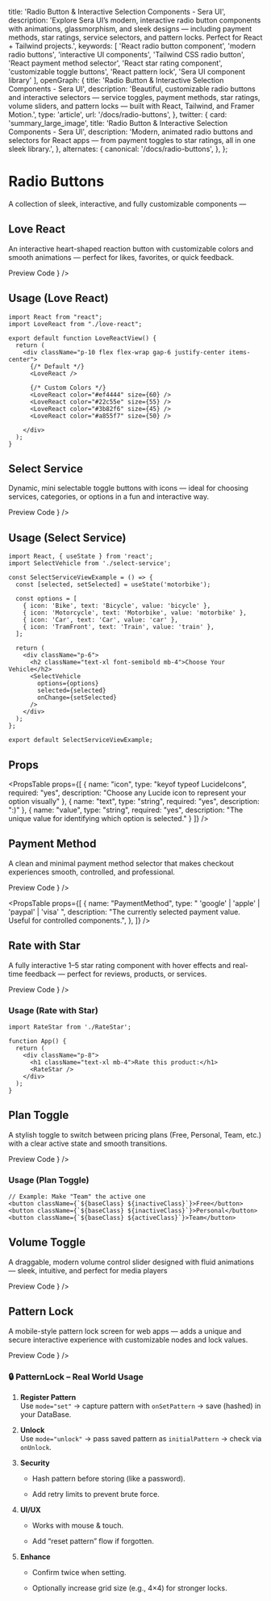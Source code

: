  title: 'Radio Button & Interactive Selection Components - Sera UI',
  description:
    'Explore Sera UI’s modern, interactive radio button components with animations, glassmorphism, and sleek designs — including payment methods, star ratings, service selectors, and pattern locks. Perfect for React + Tailwind projects.',
  keywords: [
    'React radio button component',
    'modern radio buttons',
    'interactive UI components',
    'Tailwind CSS radio button',
    'React payment method selector',
    'React star rating component',
    'customizable toggle buttons',
    'React pattern lock',
    'Sera UI component library'
  ],
  openGraph: {
    title: 'Radio Button & Interactive Selection Components - Sera UI',
    description:
      'Beautiful, customizable radio buttons and interactive selectors — service toggles, payment methods, star ratings, volume sliders, and pattern locks — built with React, Tailwind, and Framer Motion.',
    type: 'article',
    url: '/docs/radio-buttons',
  },
  twitter: {
    card: 'summary_large_image',
    title: 'Radio Button & Interactive Selection Components - Sera UI',
    description:
      'Modern, animated radio buttons and selectors for React apps — from payment toggles to star ratings, all in one sleek library.',
  },
  alternates: {
    canonical: '/docs/radio-buttons',
  },
};





# Radio Buttons

A collection of sleek, interactive, and fully customizable components — 

## Love React

An interactive heart-shaped reaction button with customizable colors and smooth animations — perfect for likes, favorites, or quick feedback.

<Tabs defaultValue="preview">
  <TabsList>
    <TabsTrigger value="preview">Preview</TabsTrigger>
    <TabsTrigger value="code">Code</TabsTrigger>
  </TabsList>

  <TabsContent value="preview">
    <ComponentRenderer component={<LoveReactView />} />
  </TabsContent>

  <TabsContent value="code">
    <CodeBlock filePath="src/app/docs/radio-buttons/love-react.tsx" />
  </TabsContent>
</Tabs>

## Usage (Love React)

```tsx
import React from "react";
import LoveReact from "./love-react";

export default function LoveReactView() {
  return (
    <div className="p-10 flex flex-wrap gap-6 justify-center items-center">
      {/* Default */}
      <LoveReact />

      {/* Custom Colors */}
      <LoveReact color="#ef4444" size={60} />
      <LoveReact color="#22c55e" size={55} />
      <LoveReact color="#3b82f6" size={45} />
      <LoveReact color="#a855f7" size={50} />

    </div>
  );
}
```

## Select Service

Dynamic, mini selectable toggle buttons with icons — ideal for choosing services, categories, or options in a fun and interactive way.

<Tabs defaultValue="preview">
  <TabsList>
    <TabsTrigger value="preview">Preview</TabsTrigger>
    <TabsTrigger value="code">Code</TabsTrigger>
  </TabsList>

  <TabsContent value="preview">
    <ComponentRenderer component={<SelectServiceView />} />
  </TabsContent>

  <TabsContent value="code">
    <CodeBlock filePath="src/app/docs/radio-buttons/select-service.tsx" />
  </TabsContent>
</Tabs>

## Usage (Select Service)

```tsx
import React, { useState } from 'react';
import SelectVehicle from './select-service';

const SelectServiceViewExample = () => {
  const [selected, setSelected] = useState('motorbike');

  const options = [
    { icon: 'Bike', text: 'Bicycle', value: 'bicycle' },
    { icon: 'Motorcycle', text: 'Motorbike', value: 'motorbike' },
    { icon: 'Car', text: 'Car', value: 'car' },
    { icon: 'TramFront', text: 'Train', value: 'train' },
  ];

  return (
    <div className="p-6">
      <h2 className="text-xl font-semibold mb-4">Choose Your Vehicle</h2>
      <SelectVehicle
        options={options}
        selected={selected}
        onChange={setSelected}
      />
    </div>
  );
};

export default SelectServiceViewExample;
```

## Props

<PropsTable props={[
  {
    name: "icon",
    type: "keyof typeof LucideIcons",
    required: "yes",
    description: "Choose any Lucide icon to represent your option visually"
  },
  {
    name: "text",
    type: "string",
    required: "yes",
    description: ":)"
  },
  {
    name: "value",
    type: "string",
    required: "yes",
    description: "The unique value for identifying which option is selected."
  }
]} /> 


## Payment Method

A clean and minimal payment method selector that makes checkout experiences smooth, controlled, and professional.

<Tabs defaultValue="preview">
  <TabsList>
    <TabsTrigger value="preview">Preview</TabsTrigger>
    <TabsTrigger value="code">Code</TabsTrigger>
  </TabsList>

  <TabsContent value="preview">
    <ComponentRenderer component={<PaymentMethod />} />
  </TabsContent>

  <TabsContent value="code">
    <CodeBlock filePath="src/app/docs/radio-buttons/PaymentMethod.tsx" />
  </TabsContent>
</Tabs>


<PropsTable props={[
    {
      name: "PaymentMethod",
      type: " 'google' | 'apple' | 'paypal' | 'visa' ",
      description:
        "The currently selected payment value. Useful for controlled components.",
    },
  ]}
/>

## Rate with Star

A fully interactive 1–5 star rating component with hover effects and real-time feedback — perfect for reviews, products, or services.


<Tabs defaultValue="preview">
  <TabsList>
    <TabsTrigger value="preview">Preview</TabsTrigger>
    <TabsTrigger value="code">Code</TabsTrigger>
  </TabsList>

  <TabsContent value="preview">
    <ComponentRenderer component={<RateStar />} />
  </TabsContent>

  <TabsContent value="code">
    <CodeBlock filePath="src/app/docs/radio-buttons/RateStar.tsx" />
  </TabsContent>
</Tabs>

### Usage (Rate with Star)

```tsx
import RateStar from './RateStar';

function App() {
  return (
    <div className="p-8">
      <h1 className="text-xl mb-4">Rate this product:</h1>
      <RateStar />
    </div>
  );
}

```


## Plan Toggle

A stylish toggle to switch between pricing plans (Free, Personal, Team, etc.) with a clear active state and smooth transitions.

<Tabs defaultValue="preview">
  <TabsList>
    <TabsTrigger value="preview">Preview</TabsTrigger>
    <TabsTrigger value="code">Code</TabsTrigger>
  </TabsList>

  <TabsContent value="preview">
    <ComponentRenderer component={<PlanToggleView />} />
  </TabsContent>

  <TabsContent value="code">
    <CodeBlock filePath="src/app/docs/radio-buttons/PlanToggle.tsx" />
  </TabsContent>
</Tabs>

### Usage (Plan Toggle)

```tsx
// Example: Make "Team" the active one
<button className={`${baseClass} ${inactiveClass}`}>Free</button>
<button className={`${baseClass} ${inactiveClass}`}>Personal</button>
<button className={`${baseClass} ${activeClass}`}>Team</button>
```


## Volume Toggle
A draggable, modern volume control slider designed with fluid animations — sleek, intuitive, and perfect for media players

<Tabs defaultValue="preview">
  <TabsList>
    <TabsTrigger value="preview">Preview</TabsTrigger>
    <TabsTrigger value="code">Code</TabsTrigger>
  </TabsList>

  <TabsContent value="preview">
    <ComponentRenderer component={<Volume />} />
  </TabsContent>

  <TabsContent value="code">
    <CodeBlock filePath="src/app/docs/radio-buttons/Volume.tsx" />
  </TabsContent>
</Tabs>


## Pattern Lock

A mobile-style pattern lock screen for web apps — adds a unique and secure interactive experience with customizable nodes and lock values.


<Tabs defaultValue="preview">
  <TabsList>
    <TabsTrigger value="preview">Preview</TabsTrigger>
    <TabsTrigger value="code">Code</TabsTrigger>
  </TabsList>

  <TabsContent value="preview">
    <ComponentRenderer component={<PatternLockDemo />} />
  </TabsContent>

  <TabsContent value="code">
    <CodeBlock filePath="src/app/docs/radio-buttons/PatternLock.tsx" />
  </TabsContent>
</Tabs>


### 🔒 PatternLock – Real World Usage

1.  **Register Pattern**  
    Use `mode="set"` → capture pattern with `onSetPattern` → save (hashed) in your DataBase.
    
2.  **Unlock**  
    Use `mode="unlock"` → pass saved pattern as `initialPattern` → check via `onUnlock`.
    
3.  **Security**
    
    -   Hash pattern before storing (like a password).
        
    -   Add retry limits to prevent brute force.
        
4.  **UI/UX**
    
    -   Works with mouse & touch.
        
    -   Add “reset pattern” flow if forgotten.
        
5.  **Enhance**
    
    -   Confirm twice when setting.
        
    -   Optionally increase grid size (e.g., 4×4) for stronger locks.
